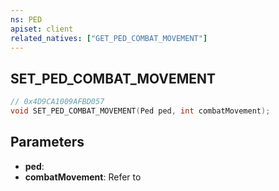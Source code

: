 ```yaml
---
ns: PED
apiset: client
related_natives: ["GET_PED_COMBAT_MOVEMENT"]
---
```

## SET_PED_COMBAT_MOVEMENT

```c
// 0x4D9CA1009AFBD057
void SET_PED_COMBAT_MOVEMENT(Ped ped, int combatMovement);
```


## Parameters
* **ped**:
* **combatMovement**: Refer to <EmbeddedEnum name="CCombatData__Movement" />
